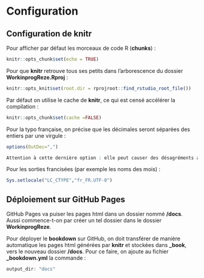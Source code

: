 # Configuration

## Configuration de knitr

Pour afficher par défaut les morceaux de code R (**chunks**) :
```r
knitr::opts_chunk$set(echo = TRUE)
```

Pour que **knitr** retrouve tous ses petits dans l'arborescence du dossier **WorkinprogReze.Rproj** :
```r
knitr::opts_knit$set(root.dir = rprojroot::find_rstudio_root_file())
```

Par défaut on utilise le cache de **knitr**, ce qui est censé accélérer la compilation :
```r
knitr::opts_chunk$set(cache =FALSE)
``` 

Pour la typo française, on précise que les décimales seront séparées des entiers par une virgule :
```r
options(OutDec=",")

Attention à cette dernière option : elle peut causer des désagréments aux légendes générées avec le package **leaflet**.
```

Pour les sorties francisées (par exemple les noms des mois) :
```r
Sys.setlocale("LC_CTYPE","fr_FR.UTF-8")
```

## Déploiement sur GitHub Pages

GitHub Pages va puiser les pages html dans un dossier nommé **/docs**. Aussi commence-t-on par créer un tel dossier dans le dossier **WorkinprogReze**. 

Pour déployer le **bookdown** sur GitHub, on doit transférer de manière automatique les pages html générées par **knitr** et stockées dans **\_book**, vers le nouveau dossier **/docs**. Pour ce faire, on ajoute au fichier **\_bookdown.yml** la commande :

```r
output_dir: "docs"
```